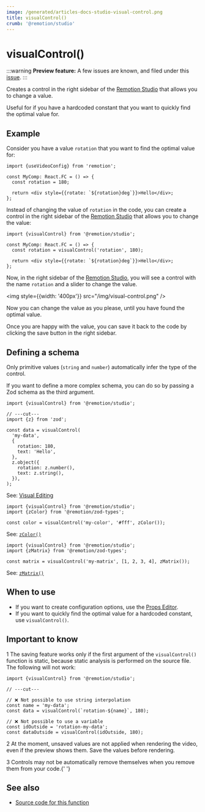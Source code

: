 ```yaml
---
image: /generated/articles-docs-studio-visual-control.png
title: visualControl()
crumb: '@remotion/studio'
---
```


# visualControl()<AvailableFrom v="4.0.292" />

:::warning
**Preview feature:** A few issues are known, and filed under this [issue](https://github.com/remotion-dev/remotion/issues/5210).
:::

Creates a control in the right sidebar of the [Remotion Studio](/docs/studio) that allows you to change a value.

Useful for if you have a hardcoded constant that you want to quickly find the optimal value for.

## Example

Consider you have a value `rotation` that you want to find the optimal value for:

```tsx twoslash title="A simple composition"
import {useVideoConfig} from 'remotion';

const MyComp: React.FC = () => {
  const rotation = 180;

  return <div style={{rotate: `${rotation}deg`}}>Hello</div>;
};
```

Instead of changing the value of `rotation` in the code, you can create a control in the right sidebar of the [Remotion Studio](/docs/studio) that allows you to change the value:

```tsx twoslash title="Creating a visual control with the name 'rotation'"
import {visualControl} from '@remotion/studio';

const MyComp: React.FC = () => {
  const rotation = visualControl('rotation', 180);

  return <div style={{rotate: `${rotation}deg`}}>Hello</div>;
};
```

Now, in the right sidebar of the [Remotion Studio](/docs/studio), you will see a control with the name `rotation` and a slider to change the value.

<img style={{width: '400px'}} src="/img/visual-control.png" />

Now you can change the value as you please, until you have found the optimal value.

Once you are happy with the value, you can save it back to the code by clicking the save button in the right sidebar.

## Defining a schema

Only primitive values (`string` and `number`) automatically infer the type of the control.

If you want to define a more complex schema, you can do so by passing a Zod schema as the third argument.

```tsx twoslash title="Editing an object"
import {visualControl} from '@remotion/studio';

// ---cut---
import {z} from 'zod';

const data = visualControl(
  'my-data',
  {
    rotation: 180,
    text: 'Hello',
  },
  z.object({
    rotation: z.number(),
    text: z.string(),
  }),
);
```

See: [Visual Editing](/docs/visual-editing)

```tsx twoslash title="Editing a color"
import {visualControl} from '@remotion/studio';
import {zColor} from '@remotion/zod-types';

const color = visualControl('my-color', '#fff', zColor());
```

See: [`zColor()`](/docs/zod-types/zcolor)

```tsx twoslash title="Editing a matrix"
import {visualControl} from '@remotion/studio';
import {zMatrix} from '@remotion/zod-types';

const matrix = visualControl('my-matrix', [1, 2, 3, 4], zMatrix());
```

See: [`zMatrix()`](/docs/zod-types/zmatrix)

## When to use

- If you want to create configuration options, use the [Props Editor](/docs/visual-editing).
- If you want to quickly find the optimal value for a hardcoded constant, use `visualControl()`.

## Important to know

<Step>1</Step> The saving feature works only if the first argument of the `visualControl()` function is static, because static analysis is performed on the source file. The following will not work:

```tsx twoslash title="❌ This is not possible"
import {visualControl} from '@remotion/studio';

// ---cut---

// ❌ Not possible to use string interpolation
const name = 'my-data';
const data = visualControl(`rotation-${name}`, 180);

// ❌ Not possible to use a variable
const idOutside = 'rotation-my-data';
const dataOutside = visualControl(idOutside, 180);
```

<Step>2</Step> At the moment, unsaved values are not applied when rendering the video, even if the preview shows them. Save the values before rendering.

<Step>3</Step> Controls may not be automatically remove themselves when you remove them from your code.{' '}

## See also

- [Source code for this function](https://github.com/remotion-dev/remotion/blob/main/packages/studio/src/api/visual-control.ts)
